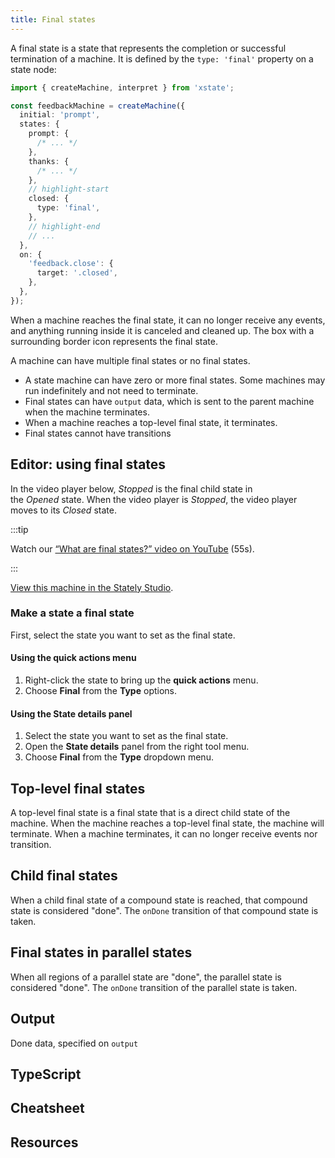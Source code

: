 ```yaml
---
title: Final states
---
```



A final state is a state that represents the completion or successful termination of a machine. It is defined by the `type: 'final'` property on a state node:

```ts
import { createMachine, interpret } from 'xstate';

const feedbackMachine = createMachine({
  initial: 'prompt',
  states: {
    prompt: {
      /* ... */
    },
    thanks: {
      /* ... */
    },
    // highlight-start
    closed: {
      type: 'final',
    },
    // highlight-end
    // ...
  },
  on: {
    'feedback.close': {
      target: '.closed',
    },
  },
});
```

When a machine reaches the final state, it can no longer receive any events, and anything running inside it is canceled and cleaned up. The box with a surrounding border icon represents the final state.

A machine can have multiple final states or no final states.

- A state machine can have zero or more final states. Some machines may run indefinitely and not need to terminate.
- Final states can have `output` data, which is sent to the parent machine when the machine terminates.
- When a machine reaches a top-level final state, it terminates.
- Final states cannot have transitions

## Editor: using final states

In the video player below, *Stopped* is the final child state in the *Opened* state. When the video player is *Stopped*, the video player moves to its *Closed* state.

:::tip

Watch our [“What are final states?” video on YouTube](https://www.youtube.com/watch?v=wqW8Gz4NYDc&list=PLvWgkXBB3dd4I_l-djWVU2UGPyBgKfnTQ&index=7) (55s).

:::

<p>
  <ThemedImage
    alt="Video player state machine containing closed and opened states. On the Play event, the Closed state transitions to the Opened state. The Opened state invokes a startVideo actor and has a description of “The video player should be in full-screen mode.” The Opened state contains Playing and Paused states, which are transitioned between using the Pause and Play events. There’s a Stop event from the Opened state that transitions to the final state of Stopped, represented by an icon alongside the Stopped label of a square with a double border. There’s a delayed transition from the Stopped state back to the Closed state after 5 seconds."
    sources={{
      light:
        'https://stately.ai/registry/machines/c6f8ca35-25e3-4fc6-b4fe-c9994715852e.light.png',
      dark: 'https://stately.ai/registry/machines/c6f8ca35-25e3-4fc6-b4fe-c9994715852e.dark.png',
    }}
  />
</p>

[View this machine in the Stately Studio](https://stately.ai/registry/editor/e13bef2b-bb13-4465-96ac-0bc25340688e?machineId=c6f8ca35-25e3-4fc6-b4fe-c9994715852e).

### Make a state a final state

First, select the state you want to set as the final state.

#### Using the **quick actions** menu

1. Right-click the state to bring up the **quick actions** menu.
2. Choose **Final** from the **Type** options.

#### Using the **State details** panel

1. Select the state you want to set as the final state.
2. Open the **State details** panel from the right tool menu.
3. Choose **Final** from the **Type** dropdown menu.

## Top-level final states

A top-level final state is a final state that is a direct child state of the machine. When the machine reaches a top-level final state, the machine will terminate. When a machine terminates, it can no longer receive events nor transition.

## Child final states

When a child final state of a compound state is reached, that compound state is considered "done". The `onDone` transition of that compound state is taken.

## Final states in parallel states

When all regions of a parallel state are "done", the parallel state is considered "done". The `onDone` transition of the parallel state is taken.

## Output

Done data, specified on `output`

## TypeScript

## Cheatsheet

## Resources
